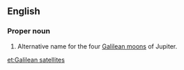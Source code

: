 ==English==

===Proper noun===
{{en-proper noun|head=[[Galilean]] [[satellite]]s}}

# {{context|astronomy}} Alternative name for the four [[Galilean moons]] of Jupiter.

[[et:Galilean satellites]]
